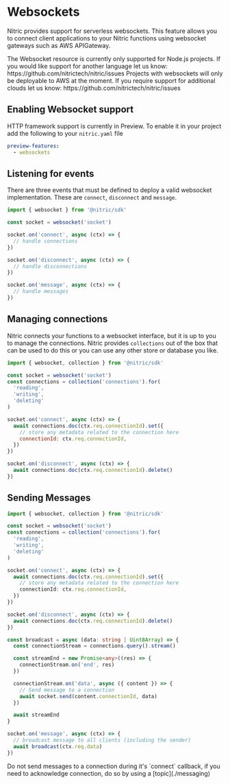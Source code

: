 
# Websockets

Nitric provides support for serverless websockets. This feature allows you to connect client applications to your Nitric functions using websocket gateways such as AWS APIGateway.

<Note>
  The Websocket resource is currently only supported for Node.js projects. If
  you would like support for another language let us know:
  https://github.com/nitrictech/nitric/issues
</Note>

<Note>
  Projects with websockets will only be deployable to AWS at the moment. If you
  require support for additional clouds let us know:
  https://github.com/nitrictech/nitric/issues
</Note>

## Enabling Websocket support

HTTP framework support is currently in Preview. To enable it in your project add the following to your `nitric.yaml` file

```yaml
preview-features:
  - websockets
```

## Listening for events

There are three events that must be defined to deploy a valid websocket implementation. These are `connect`, `disconnect` and `message`.

```javascript
import { websocket } from '@nitric/sdk'

const socket = websocket('socket')

socket.on('connect', async (ctx) => {
  // handle connections
})

socket.on('disconnect', async (ctx) => {
  // handle disconnections
})

socket.on('message', async (ctx) => {
  // handle messages
})
```

## Managing connections

Nitric connects your functions to a websocket interface, but it is up to you to manage the connections. Nitric provides `collections`
out of the box that can be used to do this or you can use any other store or database you like.

```javascript
import { websocket, collection } from '@nitric/sdk'

const socket = websocket('socket')
const connections = collection('connections').for(
  'reading',
  'writing',
  'deleting'
)

socket.on('connect', async (ctx) => {
  await connections.doc(ctx.req.connectionId).set({
    // store any metadata related to the connection here
    connectionId: ctx.req.connectionId,
  })
})

socket.on('disconnect', async (ctx) => {
  await connections.doc(ctx.req.connectionId).delete()
})
```

## Sending Messages

```typescript
import { websocket, collection } from '@nitric/sdk'

const socket = websocket('socket')
const connections = collection('connections').for(
  'reading',
  'writing',
  'deleting'
)

socket.on('connect', async (ctx) => {
  await connections.doc(ctx.req.connectionId).set({
    // store any metadata related to the connection here
    connectionId: ctx.req.connectionId,
  })
})

socket.on('disconnect', async (ctx) => {
  await connections.doc(ctx.req.connectionId).delete()
})

const broadcast = async (data: string | Uint8Array) => {
  const connectionStream = connections.query().stream()

  const streamEnd = new Promise<any>((res) => {
    connectionStream.on('end', res)
  })

  connectionStream.on('data', async ({ content }) => {
    // Send message to a connection
    await socket.send(content.connectionId, data)
  })

  await streamEnd
}

socket.on('message', async (ctx) => {
  // broadcast message to all clients (including the sender)
  await broadcast(ctx.req.data)
})
```

<Note>
  Do not send messages to a connection during it's `connect` callback, if you
  need to acknowledge connection, do so by using a [topic](./messaging)
</Note>
